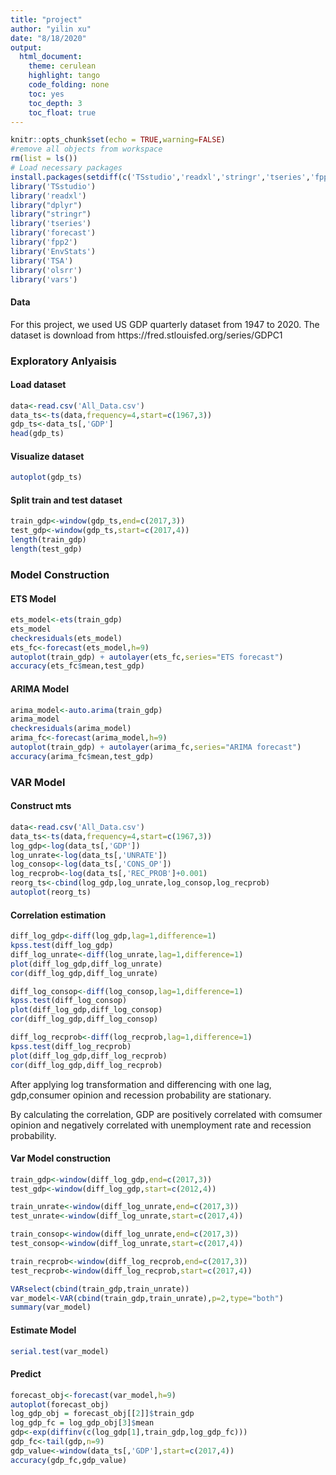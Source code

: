 ```yaml
---
title: "project"
author: "yilin xu"
date: "8/18/2020"
output: 
  html_document:
    theme: cerulean
    highlight: tango
    code_folding: none
    toc: yes
    toc_depth: 3
    toc_float: true
---
```

```r
knitr::opts_chunk$set(echo = TRUE,warning=FALSE)
#remove all objects from workspace
rm(list = ls())
# Load necessary packages
install.packages(setdiff(c('TSstudio','readxl','stringr','tseries','fpp2','forecast','EnvStats','olsrr'), rownames(installed.packages())))
library('TSstudio')
library('readxl')
library("dplyr")
library("stringr")
library('tseries')
library('forecast')
library('fpp2')
library('EnvStats')
library('TSA')
library('olsrr')
library('vars')
```
#### Data
For this project, we used US GDP quarterly dataset from 1947 to 2020. The dataset is download from https://fred.stlouisfed.org/series/GDPC1 

### Exploratory Anlyaisis {.tabset}
#### Load dataset
```r
data<-read.csv('All_Data.csv')
data_ts<-ts(data,frequency=4,start=c(1967,3))
gdp_ts<-data_ts[,'GDP']
head(gdp_ts)
```

#### Visualize dataset
```r
autoplot(gdp_ts)
```

#### Split train and test dataset
```r
train_gdp<-window(gdp_ts,end=c(2017,3))
test_gdp<-window(gdp_ts,start=c(2017,4))
length(train_gdp)
length(test_gdp)
```


### Model Construction {.tabset}
#### ETS Model
```r
ets_model<-ets(train_gdp)
ets_model
checkresiduals(ets_model)
ets_fc<-forecast(ets_model,h=9)
autoplot(train_gdp) + autolayer(ets_fc,series="ETS forecast")
accuracy(ets_fc$mean,test_gdp)
```

#### ARIMA Model
```r
arima_model<-auto.arima(train_gdp)
arima_model
checkresiduals(arima_model)
arima_fc<-forecast(arima_model,h=9)
autoplot(train_gdp) + autolayer(arima_fc,series="ARIMA forecast")
accuracy(arima_fc$mean,test_gdp)
```

### VAR Model {.tabset}
#### Construct mts 
```r
data<-read.csv('All_Data.csv')
data_ts<-ts(data,frequency=4,start=c(1967,3))
log_gdp<-log(data_ts[,'GDP'])
log_unrate<-log(data_ts[,'UNRATE'])
log_consop<-log(data_ts[,'CONS_OP'])
log_recprob<-log(data_ts[,'REC_PROB']+0.001)
reorg_ts<-cbind(log_gdp,log_unrate,log_consop,log_recprob)
autoplot(reorg_ts)
```

#### Correlation estimation
```r
diff_log_gdp<-diff(log_gdp,lag=1,difference=1)
kpss.test(diff_log_gdp)
diff_log_unrate<-diff(log_unrate,lag=1,difference=1)
plot(diff_log_gdp,diff_log_unrate)
cor(diff_log_gdp,diff_log_unrate)

diff_log_consop<-diff(log_consop,lag=1,difference=1)
kpss.test(diff_log_consop)
plot(diff_log_gdp,diff_log_consop)
cor(diff_log_gdp,diff_log_consop)

diff_log_recprob<-diff(log_recprob,lag=1,difference=1)
kpss.test(diff_log_recprob)
plot(diff_log_gdp,diff_log_recprob)
cor(diff_log_gdp,diff_log_recprob)
```

After applying log transformation and differencing with one lag, gdp,consumer opinion and recession probability are stationary.

By calculating the correlation, GDP are positively correlated with comsumer opinion and negatively correlated with unemployment rate and recession probability.

#### Var Model construction
```r
train_gdp<-window(diff_log_gdp,end=c(2017,3))
test_gdp<-window(diff_log_gdp,start=c(2012,4))

train_unrate<-window(diff_log_unrate,end=c(2017,3))
test_unrate<-window(diff_log_unrate,start=c(2017,4))

train_consop<-window(diff_log_unrate,end=c(2017,3))
test_consop<-window(diff_log_unrate,start=c(2017,4))

train_recprob<-window(diff_log_recprob,end=c(2017,3))
test_recprob<-window(diff_log_recprob,start=c(2017,4))

VARselect(cbind(train_gdp,train_unrate))
var_model<-VAR(cbind(train_gdp,train_unrate),p=2,type="both")
summary(var_model)
```

#### Estimate Model
```r
serial.test(var_model)
```

#### Predict 
```r
forecast_obj<-forecast(var_model,h=9)
autoplot(forecast_obj)
log_gdp_obj = forecast_obj[[2]]$train_gdp
log_gdp_fc = log_gdp_obj[3]$mean
gdp<-exp(diffinv(c(log_gdp[1],train_gdp,log_gdp_fc)))
gdp_fc<-tail(gdp,n=9)
gdp_value<-window(data_ts[,'GDP'],start=c(2017,4))
accuracy(gdp_fc,gdp_value)

```
